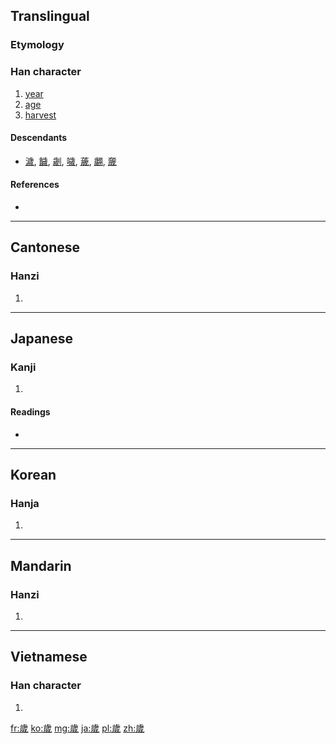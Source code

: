 {{also|歳|岁|亗|嵗}}
==Translingual==

===Etymology===
{{Han compound|步|戌|c1=s|c2=p|ls=psc}}

===Han character===
{{Han char|rn=77|rad=止|as=09|sn=13|four=2125<sub>3</sub>|canj=卜一戈竹竹 (YMIHH)}}

# [[year]]
# [[age]]
# [[harvest]]

====Descendants====
* [[濊]], [[饖]], [[劌]], [[噦]], [[薉]], [[翽]], [[奯]]

====References====
* {{Han ref|kx=0577.020|dkj=16326|dj=0967.170|hdz=21443.200|uh=6B72|ud=27506|bh=B7B3|bd=47027}}

----

==Cantonese==

===Hanzi===
{{yue-hanzi|jyut=|y=seui3|sim=岁}}

# {{defn|Cantonese|sort=止09}}

----

==Japanese==

===Kanji===
{{ja-kanji|grade=|rs=止09}}

# {{defn|Japanese|sort=止09}}

====Readings====
* {{ja-readings|on=[[せい]] (sei), [[さい]] (sai)|kun=[[とし]] (toshi), [[よわい]] (yowai)}}

----

==Korean==

===Hanja===
{{ko-hanja|hangeul=세|eumhun=|rv=se|mr=se|y=sey}}

# {{defn|Korean|sort=止09}}

----

==Mandarin==

===Hanzi===
{{cmn-hanzi|sim=岁|pin=[[suì]] ([[sui4]])|wg=sui<sup>4</sup>}}

# {{defn|Mandarin|sort=止09}}

----

==Vietnamese==

===Han character===
{{vi-hantu|[[tuế]], [[tuổi]]|rs=止09}}

# {{defn|Vietnamese|sort=止09}}

[[fr:歲]]
[[ko:歲]]
[[mg:歲]]
[[ja:歲]]
[[pl:歲]]
[[zh:歲]]